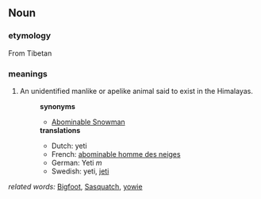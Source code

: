 ==Noun==
===etymology===
From Tibetan
===meanings===
#An unidentified manlike or apelike animal said to exist in the Himalayas.
#:'''synonyms'''
#:*[[Abominable Snowman]]
#:'''translations'''
#:*Dutch: yeti
#:*French: [[abominable homme des neiges]]
#:*German: Yeti ''m''
#:*Swedish: yeti, [[jeti]]
''related words:'' [[Bigfoot]], [[Sasquatch]], [[yowie]]